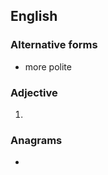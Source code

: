 ==English==

===Alternative forms===
* more polite

===Adjective===
{{head|en|comparative adjective}}

# {{en-comparative of|polite}}

===Anagrams===
* {{anagrams|en|a=eiloprt|Triple-O|piloter|repilot|triple O|tripole}}